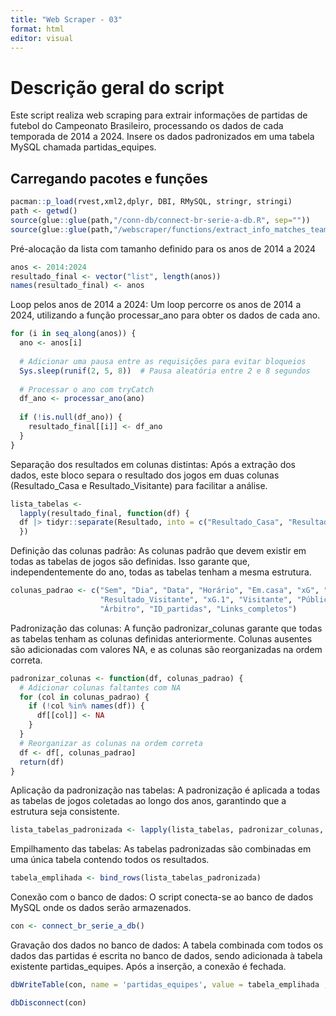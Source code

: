 ```yaml
---
title: "Web Scraper - 03"
format: html
editor: visual
---
```


# Descrição geral do script

Este script realiza web scraping para extrair informações de partidas de futebol do Campeonato Brasileiro, processando os dados de cada temporada de 2014 a 2024. Insere os dados padronizados em uma tabela MySQL chamada partidas_equipes.

## Carregando pacotes e funções

```r
pacman::p_load(rvest,xml2,dplyr, DBI, RMySQL, stringr, stringi)
path <- getwd()
source(glue::glue(path,"/conn-db/connect-br-serie-a-db.R", sep=""))
source(glue::glue(path,"/webscraper/functions/extract_info_matches_teams.R",sep=""))
```

Pré-alocação da lista com tamanho definido para os anos de 2014 a 2024

```r
anos <- 2014:2024
resultado_final <- vector("list", length(anos))
names(resultado_final) <- anos
```

Loop pelos anos de 2014 a 2024: Um loop percorre os anos de 2014 a 2024, utilizando a função processar_ano para obter os dados de cada ano.

```r
for (i in seq_along(anos)) {
  ano <- anos[i]
  
  # Adicionar uma pausa entre as requisições para evitar bloqueios
  Sys.sleep(runif(2, 5, 8))  # Pausa aleatória entre 2 e 8 segundos
  
  # Processar o ano com tryCatch
  df_ano <- processar_ano(ano)
  
  if (!is.null(df_ano)) {
    resultado_final[[i]] <- df_ano
  }
}
```

Separação dos resultados em colunas distintas: Após a extração dos dados, este bloco separa o resultado dos jogos em duas colunas (Resultado_Casa e Resultado_Visitante) para facilitar a análise.

```r
lista_tabelas <- 
  lapply(resultado_final, function(df) {
  df |> tidyr::separate(Resultado, into = c("Resultado_Casa", "Resultado_Visitante"), sep = "–")
  })
```

Definição das colunas padrão: As colunas padrão que devem existir em todas as tabelas de jogos são definidas. Isso garante que, independentemente do ano, todas as tabelas tenham a mesma estrutura.

```r
colunas_padrao <- c("Sem", "Dia", "Data", "Horário", "Em.casa", "xG", "Resultado_Casa", 
                    "Resultado_Visitante", "xG.1", "Visitante", "Público", "Local", 
                    "Árbitro", "ID_partidas", "Links_completos")
```

Padronização das colunas: A função padronizar_colunas garante que todas as tabelas tenham as colunas definidas anteriormente. Colunas ausentes são adicionadas com valores NA, e as colunas são reorganizadas na ordem correta.

```r
padronizar_colunas <- function(df, colunas_padrao) {
  # Adicionar colunas faltantes com NA
  for (col in colunas_padrao) {
    if (!col %in% names(df)) {
      df[[col]] <- NA
    }
  }
  # Reorganizar as colunas na ordem correta
  df <- df[, colunas_padrao]
  return(df)
}
```

Aplicação da padronização nas tabelas: A padronização é aplicada a todas as tabelas de jogos coletadas ao longo dos anos, garantindo que a estrutura seja consistente.

```r
lista_tabelas_padronizada <- lapply(lista_tabelas, padronizar_colunas, colunas_padrao)
```

Empilhamento das tabelas: As tabelas padronizadas são combinadas em uma única tabela contendo todos os resultados.

```r
tabela_emplihada <- bind_rows(lista_tabelas_padronizada)
```

Conexão com o banco de dados: O script conecta-se ao banco de dados MySQL onde os dados serão armazenados.

```r
con <- connect_br_serie_a_db()
```

Gravação dos dados no banco de dados: A tabela combinada com todos os dados das partidas é escrita no banco de dados, sendo adicionada à tabela existente partidas_equipes. Após a inserção, a conexão é fechada.

```r
dbWriteTable(con, name = 'partidas_equipes', value = tabela_emplihada , append = TRUE, row.names = FALSE)

dbDisconnect(con)
```
